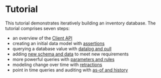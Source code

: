 Tutorial
========

This tutorial demonstrates iteratively building an inventory database. The tutorial comprises seven steps:

- an overview of the [Client API](client.html)
- creating an initial data model with [assertions](assertion.html)
- querying a database value with [datalog and pull](read.html)
- adding [new schema and data](accumulate.html) to meet new requirements
- more powerful queries with [parameters and rules](read-revisited.html)
- modeling change over time with [retractions](retract.html)
- point in time queries and auditing with [as-of and history](history.html)